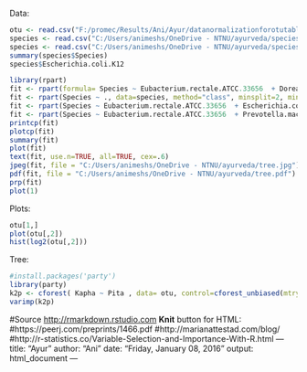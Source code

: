 Data:

```{r}
otu <- read.csv("F:/promec/Results/Ani/Ayur/datanormalizationforotutable/Copy of OTU table.csv", stringsAsFactors=F)
species <- read.csv("C:/Users/animeshs/OneDrive - NTNU/ayurveda/species_div.csv",stringsAsFactors=T)
species <- read.csv("C:/Users/animeshs/OneDrive - NTNU/ayurveda/species_div_zscore_med.csv",stringsAsFactors=T)
summary(species$Species)
species$Escherichia.coli.K12
```

```{r}
library(rpart)
fit <- rpart(formula= Species ~ Eubacterium.rectale.ATCC.33656  + Dorea.longicatena.DSM.13814  + Prevotella.maculosa.OT.289 + Helicobacter.pullorum.MIT.98.5489 ,method="class", data=species,  control = rpart.control(cp = 1e-04))
fit <- rpart(Species ~ ., data=species, method="class", minsplit=2, minbucket=1)
fit <- rpart(Species ~ Eubacterium.rectale.ATCC.33656  + Escherichia.coli.K12+ Prevotella.maculosa.OT.289 + Helicobacter.pullorum.MIT.98.5489, data=species, method="class", minsplit=2, minbucket=1)
fit <- rpart(Species ~ Eubacterium.rectale.ATCC.33656  + Prevotella.maculosa.OT.289 , data=species, method="class", minsplit=2, minbucket=1)
printcp(fit)
plotcp(fit) 
summary(fit)
plot(fit)
text(fit, use.n=TRUE, all=TRUE, cex=.6)
jpeg(fit, file = "C:/Users/animeshs/OneDrive - NTNU/ayurveda/tree.jpg")
pdf(fit, file = "C:/Users/animeshs/OneDrive - NTNU/ayurveda/tree.pdf")
prp(fit)
plot(1)
```

Plots:

```{r}
otu[1,]
plot(otu[,2])
hist(log2(otu[,2]))
```

Tree:

```{r, echo=FALSE}
#install.packages('party')
library(party)
k2p <- cforest( Kapha ~ Pita , data= otu, control=cforest_unbiased(mtry=2,ntree=50)) # fit the random forest
varimp(k2p) 

```

#Source <http://rmarkdown.rstudio.com>  **Knit** button for HTML:
#https://peerj.com/preprints/1466.pdf
#http://marianattestad.com/blog/
#http://r-statistics.co/Variable-Selection-and-Importance-With-R.html
---
title: "Ayur"
author: "Ani"
date: "Friday, January 08, 2016"
output: html_document
---
